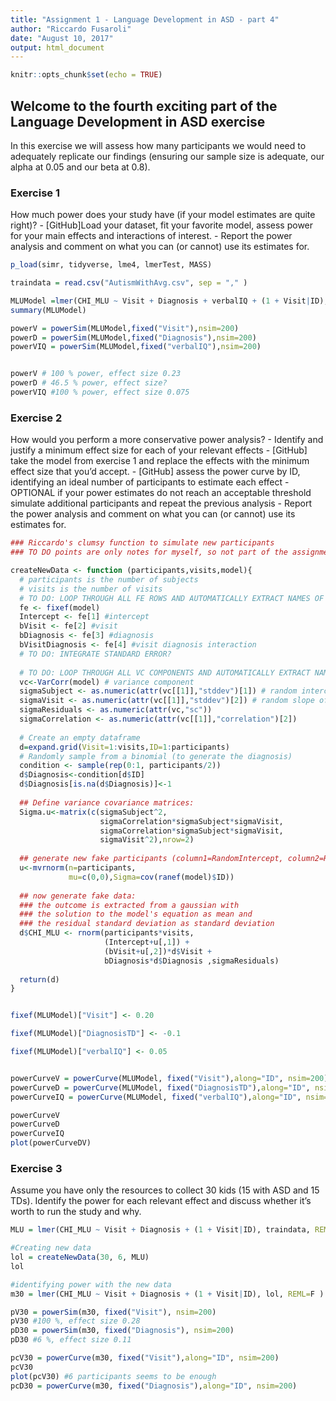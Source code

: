 ```yaml
---
title: "Assignment 1 - Language Development in ASD - part 4"
author: "Riccardo Fusaroli"
date: "August 10, 2017"
output: html_document
---
```


```r
knitr::opts_chunk$set(echo = TRUE)
```

## Welcome to the fourth exciting part of the Language Development in ASD exercise

In this exercise we will assess how many participants we would need to adequately replicate our findings (ensuring our sample size is adequate, our alpha at 0.05 and our beta at 0.8).

### Exercise 1

How much power does your study have (if your model estimates are quite right)?
- [GitHub]Load your dataset, fit your favorite model, assess power for your main effects and interactions of interest.
- Report the power analysis and comment on what you can (or cannot) use its estimates for.

```r
p_load(simr, tidyverse, lme4, lmerTest, MASS)

traindata = read.csv("AutismWithAvg.csv", sep = "," )

MLUModel =lmer(CHI_MLU ~ Visit + Diagnosis + verbalIQ + (1 + Visit|ID), traindata, REML=F) 
summary(MLUModel)

powerV = powerSim(MLUModel,fixed("Visit"),nsim=200) 
powerD = powerSim(MLUModel,fixed("Diagnosis"),nsim=200)
powerVIQ = powerSim(MLUModel,fixed("verbalIQ"),nsim=200)


powerV # 100 % power, effect size 0.23
powerD # 46.5 % power, effect size?
powerVIQ #100 % power, effect size 0.075


```


### Exercise 2

How would you perform a more conservative power analysis?
- Identify and justify a minimum effect size for each of your relevant effects
- [GitHub] take the model from exercise 1 and replace the effects with the minimum effect size that you'd accept.
- [GitHub] assess the power curve by ID, identifying an ideal number of participants to estimate each effect
- OPTIONAL if your power estimates do not reach an acceptable threshold simulate additional participants and repeat the previous analysis
- Report the power analysis and comment on what you can (or cannot) use its estimates for.

```r


### Riccardo's clumsy function to simulate new participants
### TO DO points are only notes for myself, so not part of the assignment

createNewData <- function (participants,visits,model){
  # participants is the number of subjects
  # visits is the number of visits
  # TO DO: LOOP THROUGH ALL FE ROWS AND AUTOMATICALLY EXTRACT NAMES OF FIXED EFFECTS AND ESTIMATES
  fe <- fixef(model)
  Intercept <- fe[1] #intercept
  bVisit <- fe[2] #visit
  bDiagnosis <- fe[3] #diagnosis
  bVisitDiagnosis <- fe[4] #visit diagnosis interaction
  # TO DO: INTEGRATE STANDARD ERROR?
  
  # TO DO: LOOP THROUGH ALL VC COMPONENTS AND AUTOMATICALLY EXTRACT NAMES OF EFFECTS AND ESTIMATES
  vc<-VarCorr(model) # variance component
  sigmaSubject <- as.numeric(attr(vc[[1]],"stddev")[1]) # random intercept by subject
  sigmaVisit <- as.numeric(attr(vc[[1]],"stddev")[2]) # random slope of visit over subject
  sigmaResiduals <- as.numeric(attr(vc,"sc"))
  sigmaCorrelation <- as.numeric(attr(vc[[1]],"correlation")[2])
  
  # Create an empty dataframe
  d=expand.grid(Visit=1:visits,ID=1:participants)
  # Randomly sample from a binomial (to generate the diagnosis)
  condition <- sample(rep(0:1, participants/2))
  d$Diagnosis<-condition[d$ID]
  d$Diagnosis[is.na(d$Diagnosis)]<-1
  
  ## Define variance covariance matrices:
  Sigma.u<-matrix(c(sigmaSubject^2,
                    sigmaCorrelation*sigmaSubject*sigmaVisit,
                    sigmaCorrelation*sigmaSubject*sigmaVisit,
                    sigmaVisit^2),nrow=2)
  
  ## generate new fake participants (column1=RandomIntercept, column2=RandomSlope)
  u<-mvrnorm(n=participants,
             mu=c(0,0),Sigma=cov(ranef(model)$ID))
  
  ## now generate fake data:
  ### the outcome is extracted from a gaussian with
  ### the solution to the model's equation as mean and
  ### the residual standard deviation as standard deviation 
  d$CHI_MLU <- rnorm(participants*visits,
                     (Intercept+u[,1]) +
                     (bVisit+u[,2])*d$Visit + 
                     bDiagnosis*d$Diagnosis ,sigmaResiduals)  
  
  return(d)
}


fixef(MLUModel)["Visit"] <- 0.20

fixef(MLUModel)["DiagnosisTD"] <- -0.1

fixef(MLUModel)["verbalIQ"] <- 0.05


powerCurveV = powerCurve(MLUModel, fixed("Visit"),along="ID", nsim=200) 
powerCurveD = powerCurve(MLUModel, fixed("DiagnosisTD"),along="ID", nsim=200)
powerCurveIQ = powerCurve(MLUModel, fixed("verbalIQ"),along="ID", nsim=200)

powerCurveV
powerCurveD
powerCurveIQ
plot(powerCurveDV)
```




### Exercise 3

Assume you have only the resources to collect 30 kids (15 with ASD and 15 TDs). Identify the power for each relevant effect and discuss whether it's worth to run the study and why.

```r
MLU = lmer(CHI_MLU ~ Visit + Diagnosis + (1 + Visit|ID), traindata, REML=F) 

#Creating new data
lol = createNewData(30, 6, MLU)
lol

#identifying power with the new data
m30 = lmer(CHI_MLU ~ Visit + Diagnosis + (1 + Visit|ID), lol, REML=F )

pV30 = powerSim(m30, fixed("Visit"), nsim=200)
pV30 #100 %, effect size 0.28
pD30 = powerSim(m30, fixed("Diagnosis"), nsim=200)
pD30 #6 %, effect size 0.11

pcV30 = powerCurve(m30, fixed("Visit"),along="ID", nsim=200)
pcV30
plot(pcV30) #6 participants seems to be enough
pcD30 = powerCurve(m30, fixed("Diagnosis"),along="ID", nsim=200)
```





